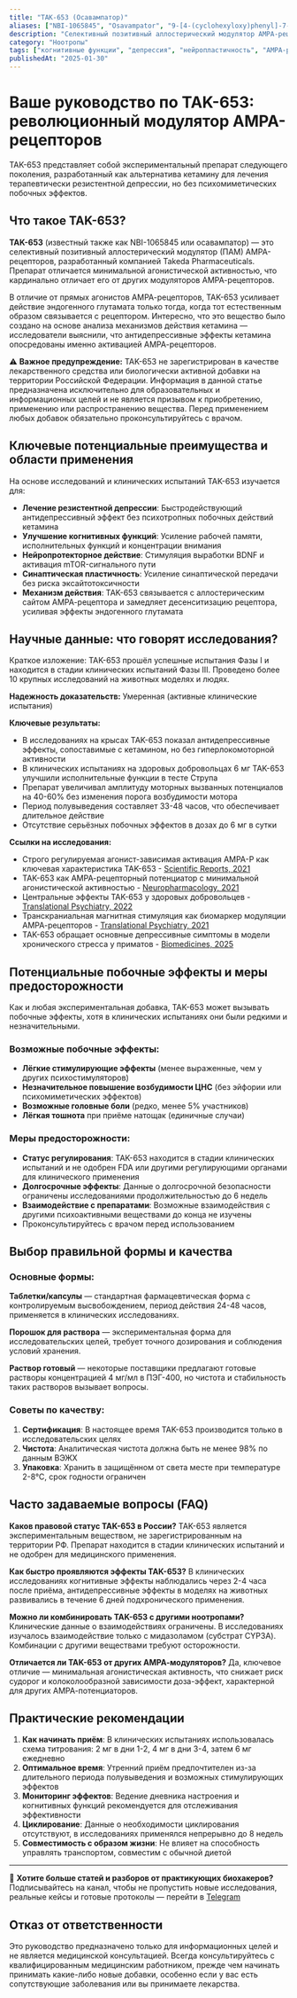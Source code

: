 ```yaml
---
title: "TAK-653 (Осавампатор)"
aliases: ["NBI-1065845", "Osavampator", "9-[4-(cyclohexyloxy)phenyl]-7-methyl-3,4-dihydropyrazino[2,1-c][1,2,4]thiadiazine 2,2-dioxide"]
description: "Селективный позитивный аллостерический модулятор АМРА-рецепторов с минимальной агонистической активностью для лечения депрессии и когнитивных нарушений"
category: "Ноотропы"
tags: ["когнитивные функции", "депрессия", "нейропластичность", "АМРА-рецепторы", "быстродействующий антидепрессант", "рабочая память"]
publishedAt: "2025-01-30"
---
```


# Ваше руководство по TAK-653: революционный модулятор АМРА-рецепторов

TAK-653 представляет собой экспериментальный препарат следующего поколения, разработанный как альтернатива кетамину для лечения терапевтически резистентной депрессии, но без психомиметических побочных эффектов.

## Что такое TAK-653?

**TAK-653** (известный также как NBI-1065845 или осавампатор) — это селективный позитивный аллостерический модулятор (ПАМ) АМРА-рецепторов, разработанный компанией Takeda Pharmaceuticals. Препарат отличается минимальной агонистической активностью, что кардинально отличает его от других модуляторов АМРА-рецепторов.

В отличие от прямых агонистов АМРА-рецепторов, TAK-653 усиливает действие эндогенного глутамата только тогда, когда тот естественным образом связывается с рецептором. Интересно, что это вещество было создано на основе анализа механизмов действия кетамина — исследователи выяснили, что антидепрессивные эффекты кетамина опосредованы именно активацией АМРА-рецепторов.

⚠️ **Важное предупреждение:**
TAK-653 не зарегистрирован в качестве лекарственного средства или биологически активной добавки на территории Российской Федерации. Информация в данной статье предназначена исключительно для образовательных и информационных целей и не является призывом к приобретению, применению или распространению вещества. Перед применением любых добавок обязательно проконсультируйтесь с врачом.

## Ключевые потенциальные преимущества и области применения

На основе исследований и клинических испытаний TAK-653 изучается для:

- **Лечение резистентной депрессии**: Быстродействующий антидепрессивный эффект без психотропных побочных действий кетамина
- **Улучшение когнитивных функций**: Усиление рабочей памяти, исполнительных функций и концентрации внимания
- **Нейропротекторное действие**: Стимуляция выработки BDNF и активация mTOR-сигнального пути
- **Синаптическая пластичность**: Усиление синаптической передачи без риска эксайтотоксичности
- **Механизм действия**: TAK-653 связывается с аллостерическим сайтом АМРА-рецептора и замедляет десенситизацию рецептора, усиливая эффекты эндогенного глутамата

## Научные данные: что говорят исследования?

Краткое изложение:
TAK-653 прошёл успешные испытания Фазы I и находится в стадии клинических испытаний Фазы III. Проведено более 10 крупных исследований на животных моделях и людях.

**Надежность доказательств:** Умеренная (активные клинические испытания)

**Ключевые результаты:**
- В исследованиях на крысах TAK-653 показал антидепрессивные эффекты, сопоставимые с кетамином, но без гиперлокомоторной активности
- В клинических испытаниях на здоровых добровольцах 6 мг TAK-653 улучшили исполнительные функции в тесте Струпа
- Препарат увеличивал амплитуду моторных вызванных потенциалов на 40-60% без изменения порога возбудимости мотора
- Период полувыведения составляет 33-48 часов, что обеспечивает длительное действие
- Отсутствие серьёзных побочных эффектов в дозах до 6 мг в сутки

**Ссылки на исследования:**
- Строго регулируемая агонист-зависимая активация АМРА-Р как ключевая характеристика TAK-653 - [Scientific Reports, 2021](https://www.nature.com/articles/s41598-021-93888-0)
- TAK-653 как АМРА-рецепторный потенциатор с минимальной агонистической активностью - [Neuropharmacology, 2021](https://www.sciencedirect.com/science/article/pii/S009130572100188X)
- Центральные эффекты TAK-653 у здоровых добровольцев - [Translational Psychiatry, 2022](https://www.nature.com/articles/s41398-022-02148-w)
- Транскраниальная магнитная стимуляция как биомаркер модуляции АМРА-рецепторов - [Translational Psychiatry, 2021](https://www.nature.com/articles/s41398-021-01451-2)
- TAK-653 обращает основные депрессивные симптомы в модели хронического стресса у приматов - [Biomedicines, 2025](https://www.mdpi.com/2227-9059/13/6/1389)

## Потенциальные побочные эффекты и меры предосторожности

Как и любая экспериментальная добавка, TAK-653 может вызывать побочные эффекты, хотя в клинических испытаниях они были редкими и незначительными.

### Возможные побочные эффекты:
- **Лёгкие стимулирующие эффекты** (менее выраженные, чем у других психостимуляторов)
- **Незначительное повышение возбудимости ЦНС** (без эйфории или психомиметических эффектов)
- **Возможные головные боли** (редко, менее 5% участников)
- **Лёгкая тошнота** при приёме натощак (единичные случаи)

### Меры предосторожности:
- **Статус регулирования**: TAK-653 находится в стадии клинических испытаний и не одобрен FDA или другими регулирующими органами для клинического применения
- **Долгосрочные эффекты**: Данные о долгосрочной безопасности ограничены исследованиями продолжительностью до 6 недель
- **Взаимодействие с препаратами**: Возможные взаимодействия с другими психоактивными веществами до конца не изучены
- Проконсультируйтесь с врачом перед использованием

## Выбор правильной формы и качества

### Основные формы:
**Таблетки/капсулы** — стандартная фармацевтическая форма с контролируемым высвобождением, период действия 24-48 часов, применяется в клинических исследованиях.

**Порошок для раствора** — экспериментальная форма для исследовательских целей, требует точного дозирования и соблюдения условий хранения.

**Раствор готовый** — некоторые поставщики предлагают готовые растворы концентрацией 4 мг/мл в ПЭГ-400, но чистота и стабильность таких растворов вызывает вопросы.

### Советы по качеству:
1. **Сертификация**: В настоящее время TAK-653 производится только в исследовательских целях
2. **Чистота**: Аналитическая чистота должна быть не менее 98% по данным ВЭЖХ
3. **Упаковка**: Хранить в защищённом от света месте при температуре 2-8°C, срок годности ограничен

## Часто задаваемые вопросы (FAQ)

**Каков правовой статус TAK-653 в России?**
TAK-653 является экспериментальным веществом, не зарегистрированным на территории РФ. Препарат находится в стадии клинических испытаний и не одобрен для медицинского применения.

**Как быстро проявляются эффекты TAK-653?**
В клинических исследованиях когнитивные эффекты наблюдались через 2-4 часа после приёма, антидепрессивные эффекты в моделях на животных развивались в течение 6 дней подхронического применения.

**Можно ли комбинировать TAK-653 с другими ноотропами?**
Клинические данные о взаимодействиях ограничены. В исследованиях изучалось взаимодействие только с мидазоламом (субстрат CYP3A). Комбинации с другими веществами требуют осторожности.

**Отличается ли TAK-653 от других АМРА-модуляторов?**
Да, ключевое отличие — минимальная агонистическая активность, что снижает риск судорог и колоколообразной зависимости доза-эффект, характерной для других АМРА-потенциаторов.

## Практические рекомендации

1. **Как начинать приём**: В клинических испытаниях использовалась схема титрования: 2 мг в дни 1-2, 4 мг в дни 3-4, затем 6 мг ежедневно
2. **Оптимальное время**: Утренний приём предпочтителен из-за длительного периода полувыведения и возможных стимулирующих эффектов
3. **Мониторинг эффектов**: Ведение дневника настроения и когнитивных функций рекомендуется для отслеживания эффективности
4. **Циклирование**: Данные о необходимости циклирования отсутствуют, в исследованиях применялся непрерывно до 8 недель
5. **Совместимость с образом жизни**: Не влияет на способность управлять транспортом, совместим с обычной диетой

---

🧠 **Хотите больше статей и разборов от практикующих биохакеров?**
Подписывайтесь на канал, чтобы не пропустить новые исследования, реальные кейсы и готовые протоколы — перейти в [Telegram](https://t.me/braintmind)

## Отказ от ответственности

Это руководство предназначено только для информационных целей и не является медицинской консультацией. Всегда консультируйтесь с квалифицированным медицинским работником, прежде чем начинать принимать какие-либо новые добавки, особенно если у вас есть сопутствующие заболевания или вы принимаете лекарства.